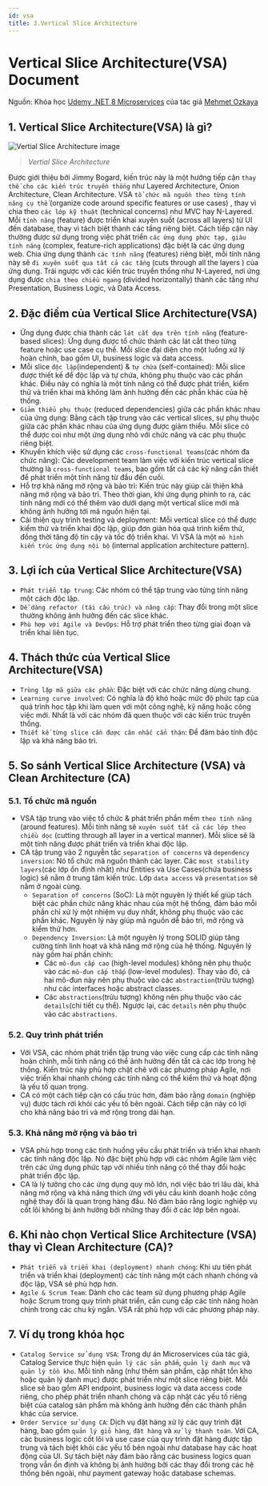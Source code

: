 ```yaml
---
id: vsa
title: 3.Vertical Slice Architecture
---
```


# Vertical Slice Architecture(VSA) Document

Nguồn: Khóa học [Udemy .NET 8 Microservices](https://www.udemy.com/course/microservices-architecture-and-implementation-on-dotnet) của tác giả [Mehmet Ozkaya](https://www.linkedin.com/in/mehmet-ozkaya/?originalSubdomain=tr)

## 1. Vertical Slice Architecture(VSA) là gì?

![Vertial Slice Architecture image](/img/mehmet/vsa.png)

> _Vertial Slice Architecture_

Được giới thiệu bởi Jimmy Bogard, kiến trúc này là một hướng tiếp cận `thay thế cho các kiến trúc truyền thống` như Layered Architecture, Onion Architecture, Clean Architecture.
VSA `tổ chức mã nguồn theo từng tính năng cụ thể` (organize code around specific features or use cases) , thay vì chia theo `các lớp kỹ thuật` (technical concerns) như MVC hay N-Layered.
Mỗi `tính năng` (feature) được triển khai xuyên suốt (across all layers) từ UI đến database, thay vì tách biệt thành các tầng riêng biệt.
Cách tiếp cận này thường được sử dụng trong việc phát triển `các ứng dụng phức tạp, giàu tính năng` (complex, feature-rich applications) đặc biệt là các ứng dụng web.
Chia ứng dụng thành `các tính năng` (features) riêng biệt, mỗi tính năng này sẽ `đi xuyên suốt qua tất cả các tầng` (cuts through all the layers ) của ứng dụng.
Trái ngược với các kiến trúc truyền thống như N-Layered, nơi ứng dụng được `chia theo chiều ngang` (divided horizontally) thành các tầng như Presentation, Business Logic, và Data Access.

## 2. Đặc điểm của Vertical Slice Architecture(VSA)

- Ứng dụng được chia thành các `lát cắt dựa trên tính năng` (feature-based slices): Ứng dụng được tổ chức thành các lát cắt theo từng feature hoặc use case cụ thể. Mỗi slice đại diện cho một luồng xử lý hoàn chỉnh, bao gồm UI, business logic và data access.
- Mỗi slice `độc lập`(independent) & `tự chứa` (self-contained): Mỗi slice được thiết kế để độc lập và tự chứa, không phụ thuộc vào các phần khác. Điều này có nghĩa là một tính năng có thể được phát triển, kiểm thử và triển khai mà không làm ảnh hưởng đến các phần khác của hệ thống.
- `Giảm thiểu phụ thuộc` (reduced dependencies) giữa các phần khác nhau của ứng dụng: Bằng cách tập trung vào các vertical slices, sự phụ thuộc giữa các phần khác nhau của ứng dụng được giảm thiểu. Mỗi slice có thể được coi như một ứng dụng nhỏ với chức năng và các phụ thuộc riêng biệt.
- Khuyến khích việc sử dụng các `cross-functional teams`(các nhóm đa chức năng): Các development team làm việc với kiến trúc vertical slice thường là `cross-functional teams`, bao gồm tất cả các kỹ năng cần thiết để phát triển một tính năng từ đầu đến cuối.
- Hỗ trợ khả năng mở rộng và bảo trì: Kiến trúc này giúp cải thiện khả năng mở rộng và bảo trì. Theo thời gian, khi ứng dụng phình to ra, các tính năng mới có thể thêm vào dưới dạng một vertical slice mới mà không ảnh hưởng tới mã nguồn hiện tại.
- Cải thiện quy trình testing và deployment: Mỗi vertical slice có thể được kiểm thử và triển khai độc lập, giúp đơn giản hóa quá trình kiểm thử, đồng thời tăng độ tin cậy và tốc độ triển khai. Vì VSA là một `mô hình kiến trúc ứng dụng nội bộ` (internal application architecture pattern).

## 3. Lợi ích của Vertical Slice Architecture(VSA)

- `Phát triển tập trung`: Các nhóm có thể tập trung vào từng tính năng một cách độc lập.
- `Dễ dàng refactor (tái cấu trúc) và nâng cấp`: Thay đổi trong một slice thường không ảnh hưởng đến các slice khác.
- `Phù hợp với Agile và DevOps`: Hỗ trợ phát triển theo từng giai đoạn và triển khai liên tục.

## 4. Thách thức của Vertical Slice Architecture(VSA)

- `Trùng lặp mã giữa các phần`: Đặc biệt với các chức năng dùng chung.
- `Learning curve involved`: Có nghĩa là độ khó hoặc mức độ phức tạp của quá trình học tập khi làm quen với một công nghệ, kỹ năng hoặc công việc mới. Nhất là với các nhóm đã quen thuộc với các kiến trúc truyền thống.
- `Thiết kế từng slice cần được cân nhắc cẩn thận`: Để đảm bảo tính độc lập và khả năng bảo trì.

## 5. So sánh Vertical Slice Architecture (VSA) và Clean Architecture (CA)

### 5.1. Tổ chức mã nguồn

- VSA tập trung vào việc tổ chức & phát triển phần mềm `theo tính năng` (around features). Mỗi tính năng sẽ `xuyên suốt tất cả các lớp theo chiều dọc` (cutting through all layer in a vertical manner). Mỗi slice sẽ là một tính năng được phát triển và triển khai độc lập.
- CA tập trung vào 2 nguyễn tắc `separation of concerns` và `dependency inversion`: Nó tổ chức mã nguồn thành các layer. Các `most stability layers`(các lớp ổn định nhất) như Entities và Use Cases(chứa business logic) sẽ nằm ở trung tâm kiến trúc. Lớp `data access` và `presentation` sẽ nằm ở ngoài cùng.
  - `Separation of concerns` (SoC): Là một nguyên lý thiết kế giúp tách biệt các phần chức năng khác nhau của một hệ thống, đảm bảo mỗi phần chỉ xử lý một nhiệm vụ duy nhất, không phụ thuộc vào các phần khác. Nguyên lý này giúp mã nguồn dễ bảo trì, mở rộng và kiểm thử hơn.
  - `Dependency Inversion`: Là một nguyên lý trong SOLID giúp tăng cường tính linh hoạt và khả năng mở rộng của hệ thống. Nguyên lý này gồm hai phần chính:
    - Các `mô-đun cấp cao` (high-level modules) không nên phụ thuộc vào các `mô-đun cấp thấp` (low-level modules). Thay vào đó, cả hai mô-đun này nên phụ thuộc vào các `abstraction`(trừu tượng) như các interfaces hoặc abstract classes.
    - Các `abstractions`(trừu tượng) không nên phụ thuộc vào các `details`(chi tiết cụ thể). Ngược lại, các `details` nên phụ thuộc vào các `abstractions`.

### 5.2. Quy trình phát triển

- Với VSA, các nhóm phát triển tập trung vào việc cung cấp các tính năng hoàn chỉnh, mỗi tính năng có thể ảnh hưởng đến tất cả các lớp trong hệ thống. Kiến trúc này phù hợp chặt chẽ với các phương pháp Agile, nơi việc triển khai nhanh chóng các tính năng có thể kiểm thử và hoạt động là yếu tố quan trọng.
- CA có một cách tiếp cận có cấu trúc hơn, đảm bảo rằng `domain` (nghiệp vụ) được tách rời khỏi các yếu tố bên ngoài. Cách tiếp cận này có lợi cho khả năng bảo trì và mở rộng trong dài hạn.

### 5.3. Khả năng mở rộng và bảo trì

- VSA phù hợp trong các tình huống yêu cầu phát triển và triển khai nhanh các tính năng độc lập. Nó đặc biệt phù hợp với các nhóm Agile làm việc trên các ứng dụng phức tạp với nhiều tính năng có thể thay đổi hoặc phát triển độc lập.
- CA là lý tưởng cho các ứng dụng quy mô lớn, nơi việc bảo trì lâu dài, khả năng mở rộng và khả năng thích ứng với yêu cầu kinh doanh hoặc công nghệ thay đổi là quan trọng hàng đầu. Nó đảm bảo rằng logic nghiệp vụ cốt lõi không bị ảnh hưởng bởi những thay đổi ở các lớp bên ngoài.

## 6. Khi nào chọn Vertical Slice Architecture (VSA) thay vì Clean Architecture (CA)?

- `Phát triển và triển khai (deployment) nhanh chóng`: Khi ưu tiên phát triển và triển khai (deployment) các tính năng một cách nhanh chóng và độc lập, VSA sẽ phù hợp hơn.
- `Agile & Scrum Team`: Dành cho các team sử dụng phương pháp Agile hoặc Scrum trong quy trình phát triển, cần cung cấp các tính năng hoàn chỉnh trong các chu kỳ ngắn. VSA rất phù hợp với các phương pháp này.

## 7. Ví dụ trong khóa học

- `Catalog Service sử dụng VSA`: Trong dự án Microservices của tác giả, Catalog Service thực hiện `quản lý các sản phẩm`, `quản lý danh mục` và `quản lý tồn kho`. Mỗi tính năng (như thêm sản phẩm, cập nhật tồn kho hoặc quản lý danh mục) được phát triển như một slice riêng biệt. Mỗi slice sẽ bao gồm API endpoint, business logic và data access code riêng, cho phép phát triển nhanh chóng và cập nhật các yếu tố riêng biệt của catalog sản phẩm mà không ảnh hưởng đến các thành phần khác của service.
- `Order Service sử dụng CA`: Dịch vụ đặt hàng xử lý các quy trình đặt hàng, bao gồm `quản lý giỏ hàng`, `đặt hàng` và `xử lý thanh toán`. Với CA, các business logic cốt lõi và use case của quy trình đặt hàng được tập trung và tách biệt khỏi các yếu tố bên ngoài như database hay các hoạt động của UI. Sự tách biệt này đảm bảo rằng các business logics quan trọng vẫn ổn định và không bị ảnh hưởng bởi các thay đổi trong các hệ thống bên ngoài, như payment gateway hoặc database schemas.
